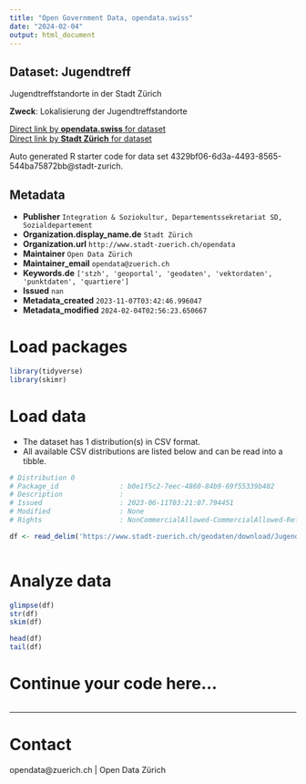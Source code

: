 ```yaml
---
title: "Open Government Data, opendata.swiss"
date: "2024-02-04"
output: html_document
---
```


## Dataset: Jugendtreff

Jugendtreffstandorte in der Stadt Zürich

**Zweck**: Lokalisierung der Jugendtreffstandorte

[Direct link by **opendata.swiss** for dataset](https://opendata.swiss/de/dataset/jugendtreff1)<br>
[Direct link by **Stadt Zürich** for dataset](https://data.stadt-zuerich.ch/dataset/geo_jugendtreff)

Auto generated R starter code for data set 4329bf06-6d3a-4493-8565-544ba75872bb@stadt-zurich.

## Metadata

- **Publisher** `Integration & Soziokultur, Departementssekretariat SD, Sozialdepartement`
- **Organization.display_name.de** `Stadt Zürich`
- **Organization.url** `http://www.stadt-zuerich.ch/opendata`
- **Maintainer** `Open Data Zürich`
- **Maintainer_email** `opendata@zuerich.ch`
- **Keywords.de** `['stzh', 'geoportal', 'geodaten', 'vektordaten', 'punktdaten', 'quartiere']`
- **Issued** `nan`
- **Metadata_created** `2023-11-07T03:42:46.996047`
- **Metadata_modified** `2024-02-04T02:56:23.650667`


# Load packages

```r

library(tidyverse)
library(skimr)

```

# Load data

-   The dataset has 1 distribution(s) in CSV format.
-   All available CSV distributions are listed below and can be read into a tibble.

```r

# Distribution 0
# Package_id               : b0e1f5c2-7eec-4860-84b9-69f55339b402
# Description              : 
# Issued                   : 2023-06-11T03:21:07.794451
# Modified                 : None
# Rights                   : NonCommercialAllowed-CommercialAllowed-ReferenceNotRequired

df <- read_delim('https://www.stadt-zuerich.ch/geodaten/download/Jugendtreff?format=10008')



```

# Analyze data

```r

glimpse(df)
str(df)
skim(df)

head(df)
tail(df)

```

# Continue your code here...

```r

```

------------------------------------------------------------------------

# Contact

opendata@zuerich.ch | Open Data Zürich
